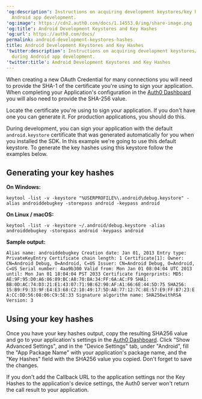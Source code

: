 ---
'og:description': Instructions on acquiring development keystores/key hashes during
  Android app development.
'og:image': https://cdn2.auth0.com/docs/1.14553.0/img/share-image.png
'og:title': Android Development Keystores and Key Hashes
'og:url': https://auth0.com/docs/
permalink: android-development-keystores-hashes
title: Android Development Keystores and Key Hashes
'twitter:description': Instructions on acquiring development keystores/key hashes
  during Android app development.
'twitter:title': Android Development Keystores and Key Hashes
---
When creating a new <Tooltip tip="OAuth 2.0: Authorization framework that defines authorization protocols and workflows." cta="View Glossary" href="/docs/glossary?term=OAuth">OAuth</Tooltip> Credential for many connections you will need to provide the SHA-1 of the certificate you're using to sign your application. When completing your Application's configuration in the [Auth0 Dashboard](https://manage.auth0.com/#) you will also need to provide the SHA-256 value.

Locate the certificate you're using to sign your application. If you don't have one you can generate it. For production applications, you should do this.

During development, you can sign your application with the default `android.keystore` certificate that was generated automatically for you when you installed the SDK. In this example we're going to use this default keystore. To generate the key hashes using this keystore follow the examples below.

## Generating your key hashes

**On Windows:**

`keytool -list -v -keystore "%USERPROFILE%\.android\debug.keystore" -alias androiddebugkey -storepass android -keypass android`

**On Linux / macOS:**

`keytool -list -v -keystore ~/.android/debug.keystore -alias androiddebugkey -storepass android -keypass android`

**Sample output:**

`Alias name: androiddebugkey
Creation date: Jan 01, 2013
Entry type: PrivateKeyEntry
Certificate chain length: 1
Certificate[1]:
Owner: CN=Android Debug, O=Android, C=US
Issuer: CN=Android Debug, O=Android, C=US
Serial number: 4aa9b300
Valid from: Mon Jan 01 08:04:04 UTC 2013 until: Mon Jan 01 18:04:04 PST 2033
Certificate fingerprints:
MD5: AE:9F:95:D0:A6:86:89:BC:A8:70:BA:34:FF:6A:AC:F9
SHA1: BB:0D:AC:74:D3:21:E1:43:07:71:9B:62:90:AF:A1:66:6E:44:5D:75
SHA256: 15:B9:F9:33:9F:E4:E3:68:C2:10:49:17:5D:A8:77:12:7C:8E:57:E9:FF:B7:23:EA:CC:DD:56:08:06:C9:5E:33
Signature algorithm name: SHA256withRSA
Version: 3`

## Using your key hashes

Once you have your key hashes output, copy the resulting SHA256 value and go to your application's settings in the [Auth0 Dashboard](https://manage.auth0.com/#/applications). Click "Show Advanced Settings", and in the "Device Settings" tab, under "Android", fill the "App Package Name" with your application's package name, and the "Key Hashes" field with the SHA256 value you copied. Don't forget to save the changes.

If you don't add the Callback URL to the application settings nor the Key Hashes to the application's device settings, the Auth0 server won't return the call result to your application.